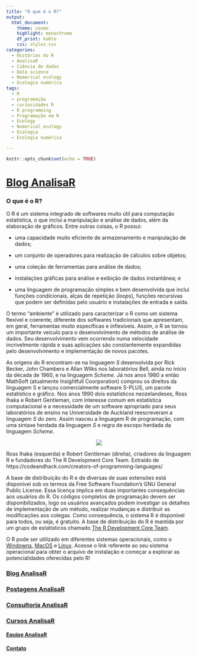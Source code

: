 ```yaml
---
title: "O que é o R?"
output: 
  html_document:
    theme: cosmo
    highlight: monochrome
    df_print: kable
    css: styles.css
categories:
  - Histórias do R
  - AnalisaR
  - Ciência de dados
  - Data science
  - Numerical ecology
  - Ecologia numérica
tags:
  - R
  - programação
  - curiosidades R
  - R programming
  - Programação em R
  - Ecology
  - Numerical ecology
  - Ecologia
  - Ecologia numérica

---
```


```r
knitr::opts_chunk$set(echo = TRUE)
```

# [**Blog AnalisaR**](index.html)

### **O que é o R?**

O R é um sistema integrado de softwares muito útil para computação estatística, o que inclui a manipulação e análise de dados, além da elaboração de gráficos. Entre outras coisas, o R possui:

- uma capacidade muito eficiente de armazenamento e manipulação de dados;
- um conjunto de operadores para realização de cálculos sobre objetos;
- uma coleção de ferramentas para análise de dados;
- instalações gráficas para análise e exibição de dados instantânea; e

- uma linguagem de programação simples e bem desenvolvida que inclui funções condicionais, alças de repetição (*loops*), funções recursivas que podem ser definidas pelo usuário e instalações de entrada e saída.

O termo “ambiente” é utilizado para caracterizar o R como um sistema flexível e coerente, diferente dos softwares tradicionais que apresentam, em geral, ferramentas muito específicas e inflexíveis. Assim, o R se tornou um importante veículo para o desenvolvimento de métodos de análise de dados. Seu desenvolvimento vem ocorrendo numa velocidade incrivelmente rápida e suas aplicações são constantemente expandidas pelo desenvolvimento e implementação de novos pacotes.

As origens do R encontram-se na linguagem *S* desenvolvida por Rick Becker, John Chambers e Allan Wilks nos laboratórios Bell, ainda no início da década de 1960, e na linguagem *Scheme*. Já nos anos 1980 a então MathSoft (atualmente Insightfull Coorporation) comprou os direitos da linguagem S e lançou comercialmente software S-PLUS, um pacote estatístico e gráfico. Nos anos 1990 dois estatísticos neozelandeses, Ross Ihaka e Robert Gentleman, com interesse comum em estatística computacional e a necessidade de um software apropriado para seus laboratórios de ensino na Universidade de Auckland reescreveram a linguagem *S* do zero. Assim nasceu a linguagem R de programação, com uma sintaxe herdada da linguagem *S* e regra de escopo herdada da linguagem *Scheme*.

<center>
  ![](/home/cla/Documentos/Vitor/AnalisaR/imagens/R_creators.jpg.jpg)
</center>

Ross Ihaka (esquerda) e Robert Gentleman (direita), criadores da linguagem R e fundadores do The R Development Core Team. Extraído de https://codeandhack.com/creators-of-programming-languages/


A base de distribuição do R e de diversas de suas extensões está disponível sob os termos da Free Software Foundation’s GNU General Public License. Essa licença implica em duas importantes consequências aos usuários do R. Os códigos completos de programação devem ser disponibilizados, logo os usuários avançados podem investigar os detalhes de implementação de um método, realizar mudanças e distribuir as modificações aos colegas. Como consequência, o sistema R é disponível para todos, ou seja, é gratuito. A base de distribuição do R é mantida por um grupo de estatísticos chamado [The R Development Core Team](https://www.r-project.org/). 

O R pode ser utilizado em diferentes sistemas operacionais, como o [Windowns](https://cloud.r-project.org/bin/windows/), [MacOS](https://cloud.r-project.org/bin/macosx/) e [Linux](https://cloud.r-project.org/bin/linux/). Acesse o link referente ao seu sistema operacional para obter o arquivo de instalação e começar a explorar as potencialidades oferecidas pelo R!

### [Blog AnalisaR](index.html)

### [Postagens AnalisaR](Posts.html)

### [**Consultoria AnalisaR**](Consultoria.html)

### [Cursos AnalisaR](Cursos.html)

#### [Equipe AnalisaR](https://vntborgesjr.github.io/vntborgesjr/)

#### [Contato](Contato.html)